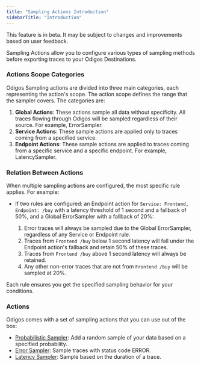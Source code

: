 ```yaml
---
title: "Sampling Actions Introduction"
sidebarTitle: "Introduction"
---
```


<Warning>
This feature is in beta. It may be subject to changes and improvements based on user feedback.
</Warning>


Sampling Actions allow you to configure various types of sampling methods before exporting traces to your Odigos Destinations.


### Actions Scope Categories


Odigos Sampling actions are divided into three main categories, each representing the action's scope. The action scope defines the range that the sampler covers. The categories are:

1. **Global Actions**: These actions sample all data without specificity. All traces flowing through Odigos will be sampled regardless of their source. For example, ErrorSampler.
2. **Service Actions**: These sample actions are applied only to traces coming from a specified service.
3. **Endpoint Actions**: These sample actions are applied to traces coming from a specific service and a specific endpoint. For example, LatencySampler.

### Relation Between Actions

When multiple sampling actions are configured, the most specific rule applies. For example:

- If two rules are configured: an Endpoint action for `Service: Frontend, Endpoint: /buy` with a latency threshold of 1 second and a fallback of 50%, and a Global ErrorSampler with a fallback of 20%:

  1. Error traces will always be sampled due to the Global ErrorSampler, regardless of any Service or Endpoint rule.
  2. Traces from `Frontend /buy` below 1 second latency will fall under the Endpoint action's fallback and retain 50% of these traces.
  3. Traces from `Frontend /buy` above 1 second latency will always be retained.
  4. Any other non-error traces that are not from `Frontend /buy` will be sampled at 20%. 

Each rule ensures you get the specified sampling behavior for your conditions.

### Actions

Odigos comes with a set of sampling actions that you can use out of the box:

- [Probabilistic Sampler](/pipeline/actions/sampling/probabilisticsampler): Add a random sample of your data based on a specified probability.
- [Error Sampler](/pipeline/actions/sampling/errorsampler): Sample traces with status code ERROR.
- [Latency Sampler](/pipeline/actions/sampling/latencysampler): Sample based on the duration of a trace.
